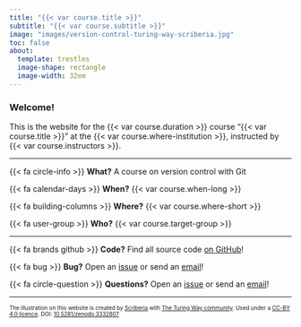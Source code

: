 ```yaml
---
title: "{{< var course.title >}}"
subtitle: "{{< var course.subtitle >}}"
image: "images/version-control-turing-way-scriberia.jpg"
toc: false
about:
  template: trestles
  image-shape: rectangle
  image-width: 32em
---
```


### Welcome!

This is the website for the {{< var course.duration >}} course "{{< var course.title >}}" at the {{< var course.where-institution >}}, instructed by {{< var course.instructors >}}.

---

{{< fa circle-info >}} **What?** A course on version control with Git

{{< fa calendar-days >}} **When?** {{< var course.when-long >}}

{{< fa building-columns >}} **Where?** {{< var course.where-short >}}

{{< fa user-group >}} **Who?** {{< var course.target-group >}}

---

{{< fa brands github >}} **Code?** Find all source code [on GitHub]({{< var project.github >}})!

{{< fa bug >}} **Bug?** Open an [issue]({{< var project.issues >}}) or send an [email]({{< var project.mailto >}})!

{{< fa circle-question >}} **Questions?** Open an [issue]({{< var project.issues >}}) or send an [email]({{< var project.mailto >}})!

---

::: {style="font-size: 70%;"}
The illustration on this website is created by [Scriberia](https://www.scriberia.com/) with [The Turing Way community](https://the-turing-way.netlify.app/welcome). Used under a [CC-BY 4.0 licence](https://creativecommons.org/licenses/by/4.0/). DOI: [10.5281/zenodo.3332807](https://doi.org/10.5281/zenodo.3695300)
:::

